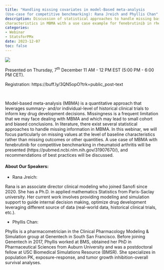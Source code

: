 ```yaml
---
title: "Handling missing covariates in model-Based meta-analysis 
(Use-case for competitive benchmarking): Rana Jreich and Phyllis Chan"
description: Discussion of statistical approaches to handle missing baseline 
characteristics in MBMA with a use case example for fenebrutinib in rheumatoid arthritis.
categories: 
- Webinar
- StatsforPMx
date: 2023-12-07
toc: false
---
```


![](/images/webinar-dec2023.jpg)

Presented on Thursday, 7^th^ December 11 AM - 12 PM EST (5:00 PM - 6:00 PM CET).

Registration: https://buff.ly/3QN5opO?trk=public_post-text

<br> 

Model-based meta-analysis (MBMA) is a quantitative approach that leverages summary- and/or individual-level of historical clinical trials to inform key drug development decisions.  Missingness is a frequent limitation that we may face dealing with MBMA and which may lead to small cohort and biased conclusions. In literature, there exist several statistical approaches to handle missing information in MBMA. In this webinar, we will focus particularly on missing values at the level of baseline characteristics rather than missing outcomes or other quantities. A use case of MBMA with fenebrutinib for competitive benchmarking in rheumatoid arthritis will be presented (https://pubmed.ncbi.nlm.nih.gov/31907670/), and recommendations of best practices will be discussed.

#### About Our Speakers:

-   Rana Jreich:

Rana is an associate director clinical modeling who joined Sanofi since 2020.  She has a Ph.D. in applied mathematics Statistics from Paris-Saclay university. Her current work involves providing modeling and simulation support to guide internal decision making, optimize drug development leveraging different source of data (real-world data, historical clinical trials, etc.).

-   Phyllis Chan:

Phyllis is a pharmacometrician in the Clinical Pharmacology Modeling & Simulation group at Genentech in South San Francisco.  Before joining Genentech in 2017, Phyllis worked at BMS, obtained her PhD in Pharmaceutical Sciences from Auburn University and was a postdoctoral fellow at USC Biomedical Simulations Resource (BMSR).  She specializes in population PK, exposure-response, and tumor growth inhibition-overall survival analyses.

